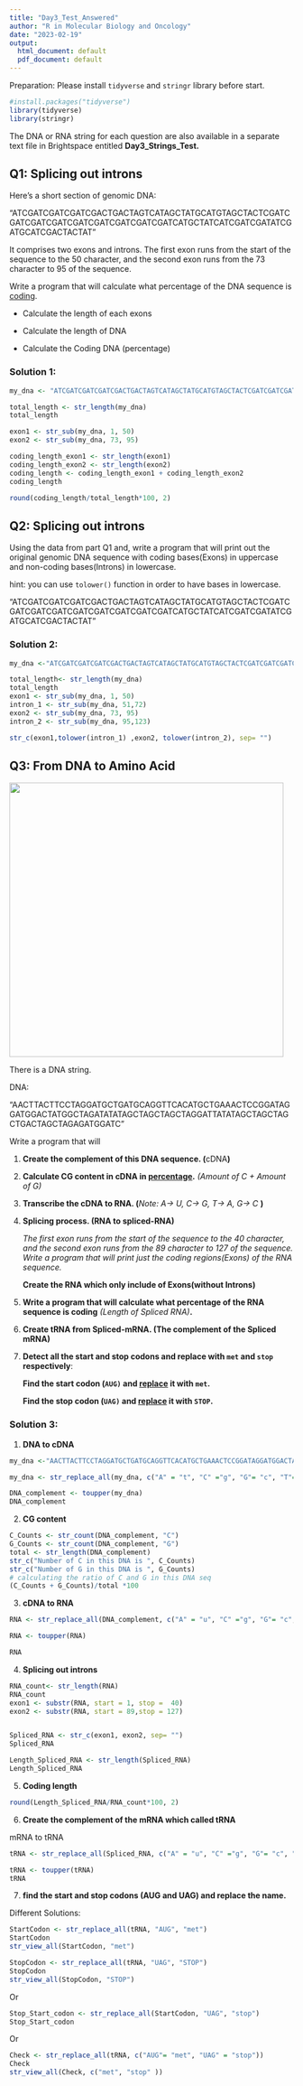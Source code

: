```yaml
---
title: "Day3_Test_Answered"
author: "R in Molecular Biology and Oncology"
date: "2023-02-19"
output:
  html_document: default
  pdf_document: default
---
```


Preparation: Please install `tidyverse` and `stringr` library before start.

```r
#install.packages("tidyverse")
library(tidyverse)
library(stringr)
```

The DNA or RNA string for each question are also available in a separate text file in Brightspace entitled **Day3_Strings_Test.**

## Q1: Splicing out introns

Here's a short section of genomic DNA:

"ATCGATCGATCGATCGACTGACTAGTCATAGCTATGCATGTAGCTACTCGATCGATCGATCGATCGATCGATCGATCGATCGATCATGCTATCATCGATCGATATCGATGCATCGACTACTAT"

It comprises two exons and introns. The first exon runs from the start of the sequence to the 50 character, and the second exon runs from the 73 character to 95 of the sequence.

Write a program that will calculate what percentage of the DNA sequence is [coding]{.underline}.

-   Calculate the length of each exons

-   Calculate the length of DNA

-   Calculate the Coding DNA (percentage)

### Solution 1:

```r

my_dna <- "ATCGATCGATCGATCGACTGACTAGTCATAGCTATGCATGTAGCTACTCGATCGATCGATCGATCGATCGATCGATCGATCGATCATGCTATCATCGATCGATATCGATGCATCGACTACTAT"

total_length <- str_length(my_dna)
total_length

exon1 <- str_sub(my_dna, 1, 50)   
exon2 <- str_sub(my_dna, 73, 95)

coding_length_exon1 <- str_length(exon1)
coding_length_exon2 <- str_length(exon2)
coding_length <- coding_length_exon1 + coding_length_exon2
coding_length

round(coding_length/total_length*100, 2)

```

## Q2: Splicing out introns

Using the data from part Q1 and, write a program that will print out the original genomic DNA sequence with coding bases(Exons) in uppercase and non-coding bases(Introns) in lowercase.

hint: you can use `tolower()` function in order to have bases in lowercase.

"ATCGATCGATCGATCGACTGACTAGTCATAGCTATGCATGTAGCTACTCGATCGATCGATCGATCGATCGATCGATCGATCGATCATGCTATCATCGATCGATATCGATGCATCGACTACTAT"

### Solution 2:

```r
my_dna <-"ATCGATCGATCGATCGACTGACTAGTCATAGCTATGCATGTAGCTACTCGATCGATCGATCGATCGATCGATCGATCGATCGATCATGCTATCATCGATCGATATCGATGCATCGACTACTAT"

total_length<- str_length(my_dna)
total_length
exon1 <- str_sub(my_dna, 1, 50)   
intron_1 <- str_sub(my_dna, 51,72)
exon2 <- str_sub(my_dna, 73, 95)
intron_2 <- str_sub(my_dna, 95,123)

str_c(exon1,tolower(intron_1) ,exon2, tolower(intron_2), sep= "")
```

## Q3: From DNA to Amino Acid

![](images/IMG_7582.JPG){width="486"}

There is a DNA string.

DNA:

"AACTTACTTCCTAGGATGCTGATGCAGGTTCACATGCTGAAACTCCGGATAGGATGGACTATGGCTAGATATATAGCTAGCTAGCTAGGATTATATAGCTAGCTAGCTGACTAGCTAGAGATGGATC"

Write a program that will

1.  **Create the complement of this DNA sequence. (**cDNA**)**

2.  **Calculate CG content in cDNA in [percentage]{.underline}.** *(Amount of C + Amount of G)*

3.  **Transcribe the cDNA to RNA. (***Note: A-\> U, C-\> G, T-\> A, G-\> C* **)**

4.  **Splicing process. (RNA to spliced-RNA)**

    *The first exon runs from the start of the sequence to the 40 character, and the second exon runs from the 89 character to 127 of the sequence. Write a program that will print just the coding regions(Exons) of the RNA sequence.*

    **Create the RNA which only include of Exons(without Introns)**

5.  **Write a program that will calculate what percentage of the RNA sequence is coding** *(Length of Spliced RNA)***.**

6.  **Create tRNA from Spliced-mRNA. (The complement of the Spliced mRNA)**

7.  **Detect all the start and stop codons and replace with `met` and `stop` respectively**:

    **Find the start codon (`AUG)` and [replace]{.underline} it with `met`.**

    **Find the stop codon (`UAG)` and [replace]{.underline} it with `STOP`.**

### Solution 3:

1.  **DNA to cDNA**

```r
my_dna <-"AACTTACTTCCTAGGATGCTGATGCAGGTTCACATGCTGAAACTCCGGATAGGATGGACTATGGCTAGATATATAGCTAGCTAGCTAGGATTATATAGCTAGCTAGCTGACTAGCTAGAGATGGATC"

my_dna <- str_replace_all(my_dna, c("A" = "t", "C" ="g", "G"= "c", "T"= "a"))

DNA_complement <- toupper(my_dna)
DNA_complement
```

2.  **CG content**

```r

C_Counts <- str_count(DNA_complement, "C")
G_Counts <- str_count(DNA_complement, "G")
total <- str_length(DNA_complement)
str_c("Number of C in this DNA is ", C_Counts)
str_c("Number of G in this DNA is ", G_Counts)
# calculating the ratio of C and G in this DNA seq
(C_Counts + G_Counts)/total *100

```

3.  **cDNA to RNA**

```r

RNA <- str_replace_all(DNA_complement, c("A" = "u", "C" ="g", "G"= "c", "T"= "a"))

RNA <- toupper(RNA)

RNA
```

4.  **Splicing out introns**

```r
RNA_count<- str_length(RNA)
RNA_count
exon1 <- substr(RNA, start = 1, stop =  40)   
exon2 <- substr(RNA, start = 89,stop = 127)


Spliced_RNA <- str_c(exon1, exon2, sep= "")
Spliced_RNA

Length_Spliced_RNA <- str_length(Spliced_RNA)
Length_Spliced_RNA

```

5.  **Coding length**

```r

round(Length_Spliced_RNA/RNA_count*100, 2)

```

6.  **Create the complement of the mRNA which called tRNA**

mRNA to tRNA

```r

tRNA <- str_replace_all(Spliced_RNA, c("A" = "u", "C" ="g", "G"= "c", "U"= "a"))

tRNA <- toupper(tRNA)
tRNA
```

7.  **find the start and stop codons (AUG and UAG) and replace the name.**

Different Solutions:

```r

StartCodon <- str_replace_all(tRNA, "AUG", "met")
StartCodon
str_view_all(StartCodon, "met")

StopCodon <- str_replace_all(tRNA, "UAG", "STOP")
StopCodon
str_view_all(StopCodon, "STOP")

```

Or

```r
Stop_Start_codon <- str_replace_all(StartCodon, "UAG", "stop")
Stop_Start_codon
```

Or

```r
Check <- str_replace_all(tRNA, c("AUG"= "met", "UAG" = "stop"))
Check
str_view_all(Check, c("met", "stop" ))
```
